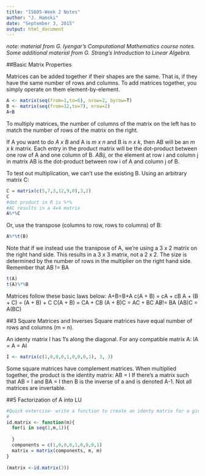 ```yaml
---
title: "IS605-Week 2 Notes"
author: "J. Hamski"
date: "September 3, 2015"
output: html_document
---
```

*note: material from G. Iyengar's Computational Mathematics course notes. Some additional material from G. Strang's Introduction to Linear Algebra.* 

##Basic Matrix Properties

Matrices can be added together if their shapes are the same. That is, if they have the same number of rows and columns. To add matrices together, you simply operate on them element-by-element.
```r
A <- matrix(seq(from=1,to=6), nrow=2, byrow=T) 
B <- matrix(seq(from=12,to=7), nrow=2)
A+B
```

To multiply matrices, the number of columns of the matrix on the left has to match the number of rows of the matrix on the right. 

If A you want to do *A x B* and A is *m x n* and B is *n x k*, then AB will be an *m x k* matrix. Each entry in the product matrix will be the dot-product between one row of A and one column of B. *ABij*, or the element at row i and column j in matrix AB is the dot-product between row i of A and column j of B. 

To test out multiplication, we can't use the existing B. Using an arbitrary matrix C:
```r
C = matrix(c(5,7,3,12,9,0),3,2)
C
#dot product in R is %*%
#AC results in a 4x4 matrix
A%*%C
```
Or, use the transpose (columns to row, rows to columns) of B:
```r
A%*%t(B)
```
Note that if we instead use the transpose of A, we're using a 3 x 2 matrix on the right hand side. This results in a 3 x 3 matrix, not a 2 x 2. The size is determined by the number of rows in the multiplier on the right hand side. Remember that AB != BA
```r
t(A)
t(A)%*%B
```
  
Matrices follow these basic laws below:
A+B=B+A 
c(A + B) = cA + cB 
A + (B + C) = (A + B) + C 
C(A + B) = CA + CB 
(A + B)C = AC + BC 
AB̸!= BA
(AB)C = A(BC)

##3 Square Matrices and Inverses
Square matrices have equal number of rows and columns (m = n).

An identy matrix I has 1's along the diagonal. For any compatible matrix A:
IA = A = AI

```r

I <- matrix(c(1,0,0,0,1,0,0,0,1), 3, 3)

```

Some square matrices have complement matrices. When multiplied together, the product is the identity matrix:
AB = I
If there's a matrix such that AB = I and BA = I then B is the inverse of a and is denoted A-1. Not all matrices are invertable. 




##5 Factorization of A into LU


```r
#Quick extercise- write a function to create an identy matrix for a given row/column size m >= 2
#
id.matrix <- function(m){
  for(i in seq(1,m,1)){
    
  }
  components = c(1,0,0,0,1,0,0,0,1)
  matrix = matrix(components, m, m)
}
  
(matrix <-id.matrix(3))

```

